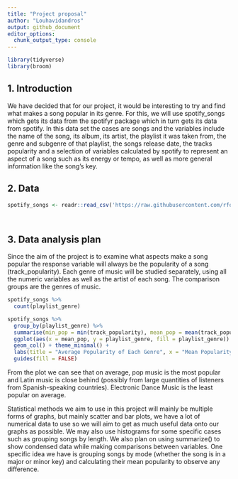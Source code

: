 ```yaml
---
title: "Project proposal"
author: "Louhavidandros"
output: github_document
editor_options: 
  chunk_output_type: console
---
```


```r
library(tidyverse)
library(broom)
```

## 1. Introduction

We have decided that for our project, it would be interesting to try and find what makes a song popular in its genre. For this, we will use spotify_songs which gets its data from the spotifyr package which in turn gets its data from spotify. In this data set the cases are songs and the variables include the name of the song, its album, its artist, the playlist it was taken from, the genre and subgenre of that playlist, the songs release date, the tracks popularity and a selection of variables calculated by spotify to represent an aspect of a song such as its energy or tempo, as well as more general information like the song's key. 

## 2. Data
```r
spotify_songs <- readr::read_csv('https://raw.githubusercontent.com/rfordatascience/tidytuesday/master/data/2020/2020-01-21/spotify_songs.csv')



```

```r

```


## 3. Data analysis plan

Since the aim of the project is to examine what aspects make a song popular the response variable will always be the popularity of a song (track_popularity). Each genre of music will be studied separately, using all the numeric variables as well as the artist of each song. The comparison groups are the genres of music.

```r
spotify_songs %>%
  count(playlist_genre)
```

```r
spotify_songs %>%
  group_by(playlist_genre) %>%
  summarise(min_pop = min(track_popularity), mean_pop = mean(track_popularity), max_pop = max(track_popularity)) %>%
  ggplot(aes(x = mean_pop, y = playlist_genre, fill = playlist_genre)) + 
  geom_col() + theme_minimal() + 
  labs(title = "Average Popularity of Each Genre", x = "Mean Popularity", y = NULL) +
  guides(fill = FALSE)
```

From the plot we can see that on average, pop music is the most popular and Latin music is close behind (possibly from large quantities of listeners from Spanish-speaking countries). Electronic Dance Music is the least popular on average. 

Statistical methods we aim to use in this project will mainly be multiple forms of graphs, but mainly scatter and bar plots, we have a lot of numerical data to use so we will aim to get as much useful data onto our graphs as possible. We may also use histograms for some specific cases such as grouping songs by length. We also plan on using summarize() to show condensed data while making comparisons between variables. One specific idea we have is grouping songs by mode (whether the song is in a major or minor key) and calculating their mean popularity to observe any difference. 

